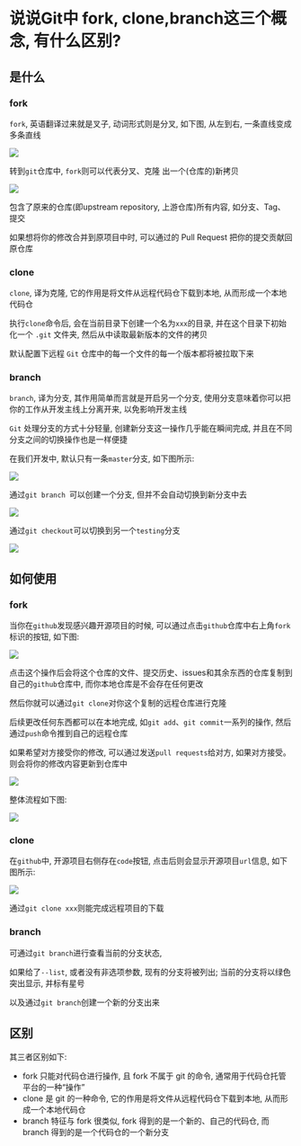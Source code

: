 # 说说Git中 fork, clone,branch这三个概念, 有什么区别?

## 是什么

### fork

`fork`, 英语翻译过来就是叉子, 动词形式则是分叉, 如下图, 从左到右, 一条直线变成多条直线

![](https://static.vue-js.com/ad04ade0-f7ad-11eb-991d-334fd31f0201.png)

转到`git`仓库中, `fork`则可以代表分叉、克隆 出一个(仓库的)新拷贝

![](https://static.vue-js.com/b4b31450-f7ad-11eb-991d-334fd31f0201.png)

包含了原来的仓库(即upstream repository, 上游仓库)所有内容, 如分支、Tag、提交

如果想将你的修改合并到原项目中时, 可以通过的 Pull Request 把你的提交贡献回 原仓库

### clone

`clone`, 译为克隆, 它的作用是将文件从远程代码仓下载到本地, 从而形成一个本地代码仓

执行`clone`命令后, 会在当前目录下创建一个名为`xxx`的目录, 并在这个目录下初始化一个 `.git` 文件夹, 然后从中读取最新版本的文件的拷贝

默认配置下远程 `Git` 仓库中的每一个文件的每一个版本都将被拉取下来

### branch

`branch`, 译为分支, 其作用简单而言就是开启另一个分支,  使用分支意味着你可以把你的工作从开发主线上分离开来, 以免影响开发主线

`Git` 处理分支的方式十分轻量, 创建新分支这一操作几乎能在瞬间完成, 并且在不同分支之间的切换操作也是一样便捷

在我们开发中, 默认只有一条`master`分支, 如下图所示: 

![](https://static.vue-js.com/7fa8e9c0-f923-11eb-991d-334fd31f0201.png)

通过`git branch `可以创建一个分支, 但并不会自动切换到新分支中去

![](https://static.vue-js.com/89efd560-f923-11eb-bc6f-3f06e1491664.png)

通过`git checkout`可以切换到另一个`testing`分支

![](https://static.vue-js.com/91d1cef0-f923-11eb-bc6f-3f06e1491664.png)


## 如何使用

### fork

当你在`github`发现感兴趣开源项目的时候, 可以通过点击`github`仓库中右上角`fork`标识的按钮, 如下图: 

![](https://static.vue-js.com/bc4c4510-f7ad-11eb-991d-334fd31f0201.png)

点击这个操作后会将这个仓库的文件、提交历史、issues和其余东西的仓库复制到自己的`github`仓库中, 而你本地仓库是不会存在任何更改

然后你就可以通过`git clone`对你这个复制的远程仓库进行克隆

后续更改任何东西都可以在本地完成, 如`git add`、`git commit`一系列的操作, 然后通过`push`命令推到自己的远程仓库

如果希望对方接受你的修改, 可以通过发送`pull requests`给对方, 如果对方接受。则会将你的修改内容更新到仓库中

![](https://static.vue-js.com/c5265a40-f7ad-11eb-991d-334fd31f0201.png)

整体流程如下图: 

![](https://static.vue-js.com/ced8ce10-f7ad-11eb-bc6f-3f06e1491664.png)


### clone

在`github`中, 开源项目右侧存在`code`按钮, 点击后则会显示开源项目`url`信息, 如下图所示: 

![](https://static.vue-js.com/d8685090-f7ad-11eb-bc6f-3f06e1491664.png)

通过`git clone xxx`则能完成远程项目的下载


### branch

可通过`git branch`进行查看当前的分支状态, 

如果给了`--list`, 或者没有非选项参数, 现有的分支将被列出; 当前的分支将以绿色突出显示, 并标有星号

以及通过`git branch`创建一个新的分支出来


## 区别

其三者区别如下: 

- fork 只能对代码仓进行操作, 且 fork 不属于 git 的命令, 通常用于代码仓托管平台的一种“操作”
- clone 是 git 的一种命令, 它的作用是将文件从远程代码仓下载到本地, 从而形成一个本地代码仓
- branch 特征与 fork 很类似, fork 得到的是一个新的、自己的代码仓, 而 branch 得到的是一个代码仓的一个新分支
